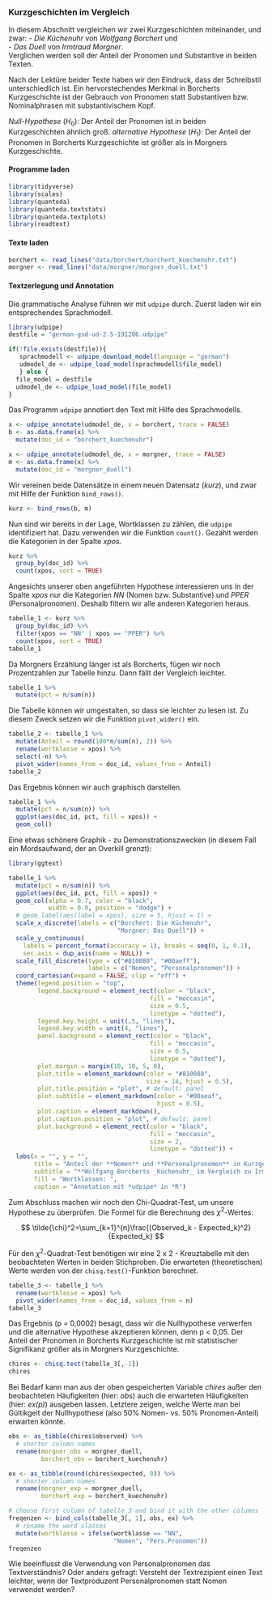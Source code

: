 ### Kurzgeschichten im Vergleich

In diesem Abschnitt vergleichen wir zwei Kurzgeschichten miteinander, und zwar:
- *Die Küchenuhr* von *Wolfgang Borchert* und   
- *Das Duell* von *Irmtraud Morgner*.   
Verglichen werden soll der Anteil der Pronomen und Substantive in beiden Texten.

Nach der Lektüre beider Texte haben wir den Eindruck, dass der Schreibstil unterschiedlich ist. Ein hervorstechendes Merkmal in Borcherts Kurzgeschichte ist der Gebrauch von Pronomen statt Substantiven bzw. Nominalphrasen mit substantivischem Kopf.   

*Null-Hypothese* ($H_0$): Der Anteil der Pronomen ist in beiden Kurzgeschichten ähnlich groß.
*alternative Hypothese* ($H_1$): Der Anteil der Pronomen in Borcherts Kurzgeschichte ist größer als in Morgners Kurzgeschichte.   

#### Programme laden

```r
library(tidyverse)
library(scales)
library(quanteda)
library(quanteda.textstats)
library(quanteda.textplots)
library(readtext)
```

#### Texte laden

```r
borchert <- read_lines("data/borchert/borchert_kuechenuhr.txt")
morgner <- read_lines("data/morgner/morgner_duell.txt")
```

#### Textzerlegung und Annotation

Die grammatische Analyse führen wir mit `udpipe` durch. Zuerst laden wir ein entsprechendes Sprachmodell.

```r
library(udpipe)
destfile = "german-gsd-ud-2.5-191206.udpipe"

if(!file.exists(destfile)){
   sprachmodell <- udpipe_download_model(language = "german")
   udmodel_de <- udpipe_load_model(sprachmodell$file_model)
   } else {
  file_model = destfile
  udmodel_de <- udpipe_load_model(file_model)
}

```

Das Programm `udpipe` annotiert den Text mit Hilfe des Sprachmodells.

```r
x <- udpipe_annotate(udmodel_de, x = borchert, trace = FALSE)
b <- as.data.frame(x) %>% 
  mutate(doc_id = "borchert_kuechenuhr")

x <- udpipe_annotate(udmodel_de, x = morgner, trace = FALSE)
m <- as.data.frame(x) %>% 
  mutate(doc_id = "morgner_duell")

```

Wir vereinen beide Datensätze in einem neuen Datensatz (*kurz*), und zwar mit Hilfe der Funktion `bind_rows()`.

```r
kurz <- bind_rows(b, m)
```

Nun sind wir bereits in der Lage, Wortklassen zu zählen, die `udpipe` identifiziert hat. Dazu verwenden wir die Funktion `count()`. Gezählt werden die Kategorien in der Spalte *xpos*.

```r
kurz %>% 
  group_by(doc_id) %>% 
  count(xpos, sort = TRUE)
```

Angesichts unserer oben angeführten Hypothese interessieren uns in der Spalte *xpos* nur die Kategorien *NN* (Nomen bzw. Substantive) und *PPER* (Personalpronomen). Deshalb filtern wir alle anderen Kategorien heraus. 

```r
tabelle_1 <- kurz %>% 
  group_by(doc_id) %>% 
  filter(xpos == "NN" | xpos == "PPER") %>% 
  count(xpos, sort = TRUE)
tabelle_1
```

Da Morgners Erzählung länger ist als Borcherts, fügen wir noch Prozentzahlen zur Tabelle hinzu. Dann fällt der Vergleich leichter. 

```r
tabelle_1 %>% 
  mutate(pct = n/sum(n))
```

Die Tabelle können wir umgestalten, so dass sie leichter zu lesen ist. Zu diesem Zweck setzen wir die Funktion `pivot_wider()` ein.

```r
tabelle_2 <- tabelle_1 %>% 
  mutate(Anteil = round(100*n/sum(n), 2)) %>% 
  rename(wortklasse = xpos) %>% 
  select(-n) %>% 
  pivot_wider(names_from = doc_id, values_from = Anteil)
tabelle_2
```


Das Ergebnis können wir auch graphisch darstellen.

```r
tabelle_1 %>% 
  mutate(pct = n/sum(n)) %>% 
  ggplot(aes(doc_id, pct, fill = xpos)) +
  geom_col()
```

Eine etwas schönere Graphik - zu Demonstrationszwecken (in diesem Fall ein Mordsaufwand, der an Overkill grenzt):

```r
library(ggtext)

tabelle_1 %>% 
  mutate(pct = n/sum(n)) %>% 
  ggplot(aes(doc_id, pct, fill = xpos)) +
  geom_col(alpha = 0.7, color = "black", 
           width = 0.9, position = "dodge") +
  # geom_label(aes(label = xpos), size = 5, hjust = 1) +
  scale_x_discrete(labels = c("Borchert: Die Küchenuhr", 
                              "Morgner: Das Duell")) +
  scale_y_continuous(
    labels = percent_format(accuracy = 1), breaks = seq(0, 1, 0.1),
    sec.axis = dup_axis(name = NULL)) + 
  scale_fill_discrete(type = c("#810080", "#00aeff"),
                      labels = c("Nomen", "Personalpronomen")) +
  coord_cartesian(expand = FALSE, clip = "off") +
  theme(legend.position = "top", 
        legend.background = element_rect(color = "black", 
                                       fill = "moccasin", 
                                       size = 0.5, 
                                       linetype = "dotted"), 
        legend.key.height = unit(.5, "lines"), 
        legend.key.width = unit(4, "lines"), 
        panel.background = element_rect(color = "black", 
                                       fill = "moccasin",
                                       size = 0.5, 
                                       linetype = "dotted"),  
        plot.margin = margin(10, 10, 5, 0), 
        plot.title = element_markdown(color = "#810080", 
                                      size = 14, hjust = 0.5),
        plot.title.position = "plot", # default: panel
        plot.subtitle = element_markdown(color = "#00aeaf",
                                         hjust = 0.5),
        plot.caption = element_markdown(),
        plot.caption.position = "plot", # default: panel
        plot.background = element_rect(color = "black", 
                                       fill = "moccasin", 
                                       size = 2, 
                                       linetype = "dotted")) +
  labs(x = "", y = "", 
       title = "Anteil der **Nomen** und **Personalpronomen** in Kurzgeschichten",
       subtitle = "**Wolfgang Borcherts _Küchenuhr_ im Vergleich zu Irmtraud Morgners _Duell_**", 
       fill = "Wortklassen: ", 
       caption = "Annotation mit *udpipe* in *R")
```

Zum Abschluss machen wir noch den Chi-Quadrat-Test, um unsere Hypothese zu überprüfen. Die Formel für die Berechnung des $\chi^2$-Wertes:

$$
\tilde{\chi}^2=\sum_{k=1}^{n}\frac{(Observed_k - Expected_k)^2}{Expected_k}
$$

Für den $\chi^2$-Quadrat-Test benötigen wir eine 2 x 2 - Kreuztabelle mit den beobachteten Werten in beiden Stichproben. Die erwarteten (theoretischen) Werte werden von der `chisq.test()`-Funktion berechnet.

```r
tabelle_3 <- tabelle_1 %>% 
  rename(wortklasse = xpos) %>% 
  pivot_wider(names_from = doc_id, values_from = n)
tabelle_3
```


Das Ergebnis (p = 0,0002) besagt, dass wir die Nullhypothese verwerfen und die alternative Hypothese akzeptieren können, denn p < 0,05. Der Anteil der Pronomen in Borcherts Kurzgeschichte ist mit statistischer Signifikanz größer als in Morgners Kurzgeschichte. 

```r
chires <- chisq.test(tabelle_3[,-1])
chires
```

Bei Bedarf kann man aus der oben gespeicherten Variable *chires* außer den beobachteten Häufigkeiten (hier: *obs*) auch die erwarteten Häufigkeiten (hier: *ex(p)*) ausgeben lassen. Letztere zeigen, welche Werte man bei Gültikgeit der Nullhypothese (also 50% Nomen- vs. 50% Pronomen-Anteil) erwarten könnte.

```r
obs <- as_tibble(chires$observed) %>% 
  # shorter column names
  rename(morgner_obs = morgner_duell, 
         borchert_obs = borchert_kuechenuhr)

ex <- as_tibble(round(chires$expected, 0)) %>% 
  # shorter column names
  rename(morgner_exp = morgner_duell, 
         borchert_exp = borchert_kuechenuhr)

# choose first column of tabelle_3 and bind it with the other columns
freqenzen <- bind_cols(tabelle_3[, 1], obs, ex) %>% 
  # rename the word classes
  mutate(wortklasse = ifelse(wortklasse == "NN", 
                             "Nomen", "Pers.Pronomen"))
freqenzen
```

:::rmdrobot
Wie beeinflusst die Verwendung von Personalpronomen das Textverständnis? Oder anders gefragt: Versteht der Textrezipient einen Text leichter, wenn der Textproduzent Personalpronomen statt Nomen verwendet werden?   
:::
